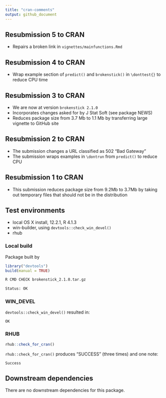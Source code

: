 ```yaml
---
title: "cran-comments"
output: github_document
---
```


## Resubmission 5 to CRAN

* Repairs a broken link in `vignettes/mainfunctions.Rmd` 


## Resubmission 4 to CRAN

* Wrap example section of `predict()` and `brokenstick()` in `\donttest{}` to reduce CPU time

## Resubmission 3 to CRAN

* We are now at version `brokenstick 2.1.0`
* Incorporates changes asked for by J Stat Soft (see package NEWS)
* Reduces package size from 3.7 Mb to 1.1 Mb by transferring large vignette to GitHub site

## Resubmission 2 to CRAN

* The submission changes a URL classified as 502 "Bad Gateway"
* The submission wraps examples in `\dontrun` from `predict()` to reduce CPU

## Resubmission 1 to CRAN

* This submission reduces package size from 9.2Mb to 3.7Mb by taking out temporary files that should not be in the distribution

## Test environments

* local OS X install, 12.2.1, R 4.1.3
* win-builder, using `devtools::check_win_devel()`
* rhub

### Local build

Package built by

```r
library("devtools")
build(manual = TRUE)
```

```bash
R CMD CHECK brokenstick_2.1.0.tar.gz

Status: OK
```

### WIN_DEVEL

`devtools::check_win_devel()` resulted in:

```
OK
```

### RHUB

```r
rhub::check_for_cran()
```

`rhub::check_for_cran()` produces "SUCCESS" (three times) and one note:

```
Success
```


## Downstream dependencies

There are no downstream dependencies for this package.
